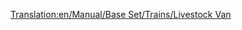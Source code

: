 [[Translation:en/Manual/Base Set/Trains/Livestock Van]]
{{nl/Wagons|Naam=Veewagon
|Afbeelding=[[File:en/Livestockvan.png]]
|NormaalKosten=£1,125 ($2,250)
|NormaalGewicht=20 / 24 t
|NormaalCapaciteit=25 stuks vee
|MonoKosten="
|MonoGewicht=20 / 25 t
|MonoCapaciteit=30 stuks vee
|MagKosten="
|MagGewicht=20 / 26 t
|MagCapaciteit=32 stuks vee
|Omschrijving=Let op dat de vee- en graanwagons een verschillende capaciteit hebben. Je kan dit voorkomen door bij het ene type meer wagons te gebruiken dan het andere, als je een gecombineerde trein gebruikt.
}}